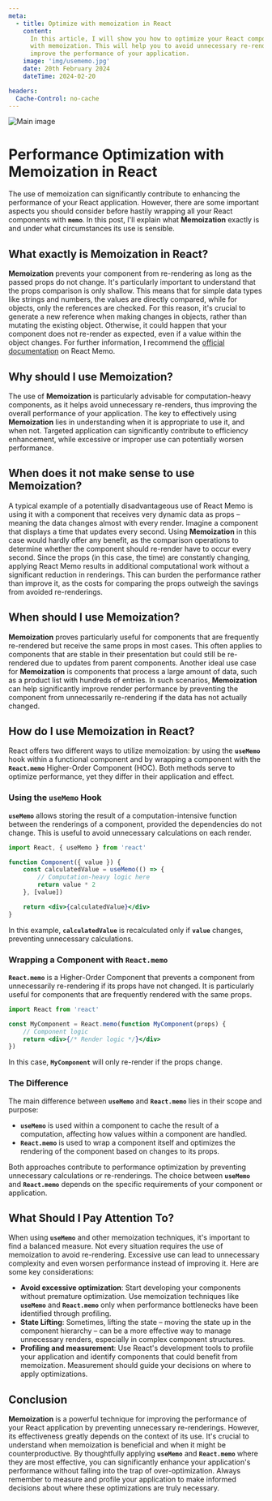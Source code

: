 ```yaml
---
meta:
  - title: Optimize with memoization in React
    content:
      In this article, I will show you how to optimize your React components
      with memoization. This will help you to avoid unnecessary re-renders and
      improve the performance of your application.
    image: 'img/usememo.jpg'
    date: 20th February 2024
    dateTime: 2024-02-20

headers:
  Cache-Control: no-cache
---
```


![Main image](/img/usememo.jpg)

# **Performance Optimization with Memoization in React**

The use of memoization can significantly contribute to enhancing the performance
of your React application. However, there are some important aspects you should
consider before hastily wrapping all your React components with **`memo`**. In
this post, I'll explain what **Memoization** exactly is and under what
circumstances its use is sensible.

## **What exactly is Memoization in React?**

**Memoization** prevents your component from re-rendering as long as the passed
props do not change. It's particularly important to understand that the props
comparison is only shallow. This means that for simple data types like strings
and numbers, the values are directly compared, while for objects, only the
references are checked. For this reason, it's crucial to generate a new
reference when making changes in objects, rather than mutating the existing
object. Otherwise, it could happen that your component does not re-render as
expected, even if a value within the object changes. For further information, I
recommend the [official documentation](https://react.dev/reference/react/memo)
on React Memo.

## **Why should I use Memoization?**

The use of **Memoization** is particularly advisable for computation-heavy
components, as it helps avoid unnecessary re-renders, thus improving the overall
performance of your application. The key to effectively using **Memoization**
lies in understanding when it is appropriate to use it, and when not. Targeted
application can significantly contribute to efficiency enhancement, while
excessive or improper use can potentially worsen performance.

## **When does it not make sense to use Memoization?**

A typical example of a potentially disadvantageous use of React Memo is using it
with a component that receives very dynamic data as props – meaning the data
changes almost with every render. Imagine a component that displays a time that
updates every second. Using **Memoization** in this case would hardly offer any
benefit, as the comparison operations to determine whether the component should
re-render have to occur every second. Since the props (in this case, the time)
are constantly changing, applying React Memo results in additional computational
work without a significant reduction in renderings. This can burden the
performance rather than improve it, as the costs for comparing the props
outweigh the savings from avoided re-renderings.

## **When should I use Memoization?**

**Memoization** proves particularly useful for components that are frequently
re-rendered but receive the same props in most cases. This often applies to
components that are stable in their presentation but could still be re-rendered
due to updates from parent components. Another ideal use case for
**Memoization** is components that process a large amount of data, such as a
product list with hundreds of entries. In such scenarios, **Memoization** can
help significantly improve render performance by preventing the component from
unnecessarily re-rendering if the data has not actually changed.

## **How do I use Memoization in React?**

React offers two different ways to utilize memoization: by using the
**`useMemo`** hook within a functional component and by wrapping a component
with the **`React.memo`** Higher-Order Component (HOC). Both methods serve to
optimize performance, yet they differ in their application and effect.

### **Using the `useMemo` Hook**

**`useMemo`** allows storing the result of a computation-intensive function
between the renderings of a component, provided the dependencies do not change.
This is useful to avoid unnecessary calculations on each render.

```jsx
import React, { useMemo } from 'react'

function Component({ value }) {
	const calculatedValue = useMemo(() => {
		// Computation-heavy logic here
		return value * 2
	}, [value])

	return <div>{calculatedValue}</div>
}
```

In this example, **`calculatedValue`** is recalculated only if **`value`**
changes, preventing unnecessary calculations.

### **Wrapping a Component with `React.memo`**

**`React.memo`** is a Higher-Order Component that prevents a component from
unnecessarily re-rendering if its props have not changed. It is particularly
useful for components that are frequently rendered with the same props.

```jsx
import React from 'react'

const MyComponent = React.memo(function MyComponent(props) {
	// Component logic
	return <div>{/* Render logic */}</div>
})
```

In this case, **`MyComponent`** will only re-render if the props change.

### **The Difference**

The main difference between **`useMemo`** and **`React.memo`** lies in their
scope and purpose:

- **`useMemo`** is used within a component to cache the result of a computation,
  affecting how values within a component are handled.
- **`React.memo`** is used to wrap a component itself and optimizes the
  rendering of the component based on changes to its props.

Both approaches contribute to performance optimization by preventing unnecessary
calculations or re-renderings. The choice between **`useMemo`** and
**`React.memo`** depends on the specific requirements of your component or
application.

## **What Should I Pay Attention To?**

When using **`useMemo`** and other memoization techniques, it's important to
find a balanced measure. Not every situation requires the use of memoization to
avoid re-rendering. Excessive use can lead to unnecessary complexity and even
worsen performance instead of improving it. Here are some key considerations:

- **Avoid excessive optimization**: Start developing your components without
  premature optimization. Use memoization techniques like **`useMemo`** and
  **`React.memo`** only when performance bottlenecks have been identified
  through profiling.
- **State Lifting**: Sometimes, lifting the state – moving the state up in the
  component hierarchy – can be a more effective way to manage unnecessary
  renders, especially in complex component structures.
- **Profiling and measurement**: Use React's development tools to profile your
  application and identify components that could benefit from memoization.
  Measurement should guide your decisions on where to apply optimizations.

## **Conclusion**

**Memoization** is a powerful technique for improving the performance of your
React application by preventing unnecessary re-renderings. However, its
effectiveness greatly depends on the context of its use. It's crucial to
understand when memoization is beneficial and when it might be
counterproductive. By thoughtfully applying **`useMemo`** and **`React.memo`**
where they are most effective, you can significantly enhance your application's
performance without falling into the trap of over-optimization. Always remember
to measure and profile your application to make informed decisions about where
these optimizations are truly necessary.
